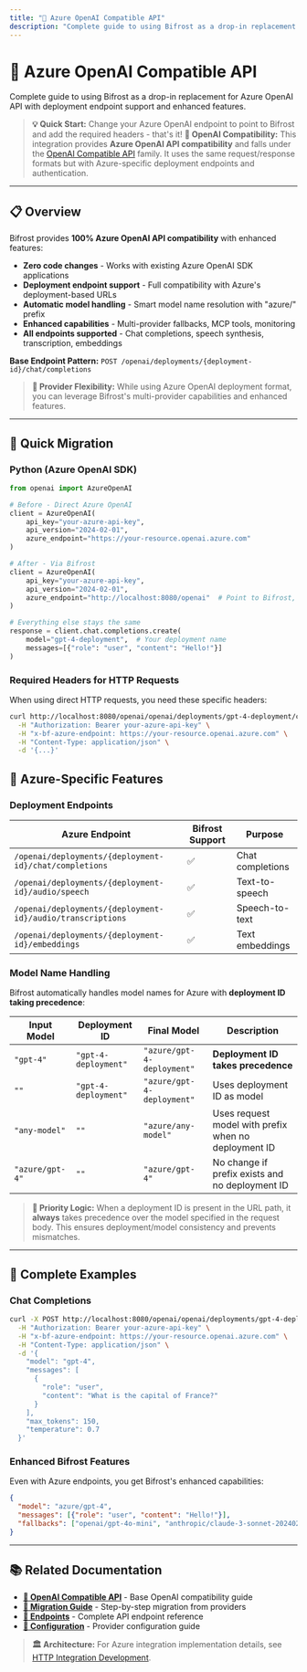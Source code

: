 ```yaml
---
title: "🔵 Azure OpenAI Compatible API"
description: "Complete guide to using Bifrost as a drop-in replacement for Azure OpenAI API with deployment endpoint support and enhanced features."
---
```


# 🔵 Azure OpenAI Compatible API

Complete guide to using Bifrost as a drop-in replacement for Azure OpenAI API with deployment endpoint support and enhanced features.

> **💡 Quick Start:** Change your Azure OpenAI endpoint to point to Bifrost and add the required headers - that's it!
> **🤖 OpenAI Compatibility:** This integration provides **Azure OpenAI API compatibility** and falls under the [OpenAI Compatible API](openai-compatible) family. It uses the same request/response formats but with Azure-specific deployment endpoints and authentication.

---

## 📋 Overview

Bifrost provides **100% Azure OpenAI API compatibility** with enhanced features:

- **Zero code changes** - Works with existing Azure OpenAI SDK applications
- **Deployment endpoint support** - Full compatibility with Azure's deployment-based URLs
- **Automatic model handling** - Smart model name resolution with "azure/" prefix
- **Enhanced capabilities** - Multi-provider fallbacks, MCP tools, monitoring
- **All endpoints supported** - Chat completions, speech synthesis, transcription, embeddings

**Base Endpoint Pattern:** `POST /openai/deployments/{deployment-id}/chat/completions`

> **🔄 Provider Flexibility:** While using Azure OpenAI deployment format, you can leverage Bifrost's multi-provider capabilities and enhanced features.

---

## 🔄 Quick Migration

### **Python (Azure OpenAI SDK)**

```python
from openai import AzureOpenAI

# Before - Direct Azure OpenAI
client = AzureOpenAI(
    api_key="your-azure-api-key",
    api_version="2024-02-01",
    azure_endpoint="https://your-resource.openai.azure.com"
)

# After - Via Bifrost
client = AzureOpenAI(
    api_key="your-azure-api-key",
    api_version="2024-02-01",
    azure_endpoint="http://localhost:8080/openai"  # Point to Bifrost, based on the integration you are using, e.g. /langchain for langchain azure integration
)

# Everything else stays the same
response = client.chat.completions.create(
    model="gpt-4-deployment",  # Your deployment name
    messages=[{"role": "user", "content": "Hello!"}]
)
```

### **Required Headers for HTTP Requests**

When using direct HTTP requests, you need these specific headers:

```bash
curl http://localhost:8080/openai/openai/deployments/gpt-4-deployment/chat/completions?api-version=2024-02-01 \
  -H "Authorization: Bearer your-azure-api-key" \
  -H "x-bf-azure-endpoint: https://your-resource.openai.azure.com" \
  -H "Content-Type: application/json" \
  -d '{...}'
```

## 🎯 Azure-Specific Features

### **Deployment Endpoints**

| Azure Endpoint | Bifrost Support | Purpose |
|----------------|----------------|---------|
| `/openai/deployments/{deployment-id}/chat/completions` | ✅ | Chat completions |
| `/openai/deployments/{deployment-id}/audio/speech` | ✅ | Text-to-speech |
| `/openai/deployments/{deployment-id}/audio/transcriptions` | ✅ | Speech-to-text |
| `/openai/deployments/{deployment-id}/embeddings` | ✅ | Text embeddings |

### **Model Name Handling**

Bifrost automatically handles model names for Azure with **deployment ID taking precedence**:

| Input Model | Deployment ID | Final Model | Description |
|-------------|---------------|-------------|-------------|
| `"gpt-4"` | `"gpt-4-deployment"` | `"azure/gpt-4-deployment"` | **Deployment ID takes precedence** |
| `""` | `"gpt-4-deployment"` | `"azure/gpt-4-deployment"` | Uses deployment ID as model |
| `"any-model"` | `""` | `"azure/any-model"` | Uses request model with prefix when no deployment ID |
| `"azure/gpt-4"` | `""` | `"azure/gpt-4"` | No change if prefix exists and no deployment ID |

> **🎯 Priority Logic:** When a deployment ID is present in the URL path, it **always** takes precedence over the model specified in the request body. This ensures deployment/model consistency and prevents mismatches.

---

## 📝 Complete Examples

### **Chat Completions**

```bash
curl -X POST http://localhost:8080/openai/openai/deployments/gpt-4-deployment/chat/completions?api-version=2024-02-01 \
  -H "Authorization: Bearer your-azure-api-key" \
  -H "x-bf-azure-endpoint: https://your-resource.openai.azure.com" \
  -H "Content-Type: application/json" \
  -d '{
    "model": "gpt-4",
    "messages": [
      {
        "role": "user",
        "content": "What is the capital of France?"
      }
    ],
    "max_tokens": 150,
    "temperature": 0.7
  }'
```

### **Enhanced Bifrost Features**

Even with Azure endpoints, you get Bifrost's enhanced capabilities:

```json
{
  "model": "azure/gpt-4",
  "messages": [{"role": "user", "content": "Hello!"}],
  "fallbacks": ["openai/gpt-4o-mini", "anthropic/claude-3-sonnet-20240229"]
}
```

---

## 📚 Related Documentation

- **[🤖 OpenAI Compatible API](openai-compatible)** - Base OpenAI compatibility guide
- **[🔄 Migration Guide](migration-guide)** - Step-by-step migration from providers
- **[🎯 Endpoints](../endpoints)** - Complete API endpoint reference
- **[🔧 Configuration](../configuration/providers)** - Provider configuration guide

> **🏛️ Architecture:** For Azure integration implementation details, see [HTTP Integration Development](../../contributing/http-integration).
